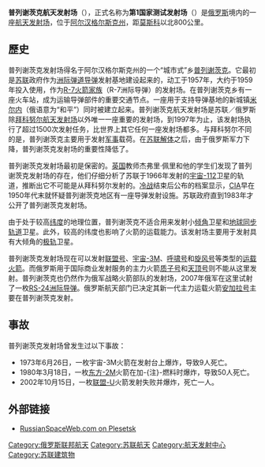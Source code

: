 {{unreferenced|time=2020-05-24}}
{{coord|62|55|N|40|31|E|display=title}}
{{Infobox Government agency
|agency_name    = 第1国家测试发射场
|nativename      ={{lang|ru|1-й Государственный испытательный космодром}}
|nativename_a    =
|nativename_r    =
| logo            = 
|logo_width      = 
|seal            = 
|seal_width      = 
|picture         =Plesetsk Cosmodrome (2016-03-24) 03.jpg
|picture_width   = 285px
|picture_caption = 於普列謝茨克{{link-en|普列謝茨克43號太空發射複合體|Plesetsk Cosmodrome Site 43|43號發射複合體}}搭載俄羅斯[[間諜衛星|軍事衛星]] Kosmos 2515 升空的[[聯盟2號|聯盟2號]]運載火箭，攝於2016年3月24日
|formed          = 1959年
|preceding1      = 
|date1           =
|date1_name      =
|date2           =
|date2_name      =
|preceding2      = 
|parent_agency   = [[RKA|RKA]]
|jurisdiction    = {{RUS}}
|headquarters    = [[俄罗斯|俄罗斯]][[阿尔汉格尔斯克州|阿尔汉格尔斯克州]] 
|region_code     = 
|employees       =  
|budget          = 
|chief1_name     = 
|chief1_position = 
|chief2_name     = 
|chief2_position = 
|child2_agency   =
|website         = [http://www.russianspaceweb.com/plesetsk.html RussianSpaceWeb.com on Plesetsk]
|footnotes       =
|map       = 
|map_width = 
|map_caption = 
}}

'''普列谢茨克航天发射场'''（{{lang-ru|Космодром Плесе́цк}}），正式名称为'''第1国家测试发射场'''（{{lang-ru|1-й Государственный испытательный космодром}}）是[[俄罗斯|俄罗斯]]境内的一座[[航天发射场|航天发射场]]，位于[[阿尔汉格尔斯克州|阿尔汉格尔斯克州]]，距[[莫斯科|莫斯科]]以北800公里。

==歷史==
普列谢茨克发射场得名于阿尔汉格尔斯克州的一个“城市式”乡[[普列谢茨克|普列谢茨克]]。它最初是[[苏联|苏联]]政府作为[[洲际弹道导弹|洲际弹道导弹]]发射基地建设起来的，动工于1957年，大约于1959年投入使用，作为[[R-7火箭家族|R-7火箭家族]]（R-7洲际导弹）的发射场。在普列谢茨克乡有一座火车站，成为运输导弹部件的重要交通节点。一座用于支持导弹基地的新城镇[[米尔内_(阿尔汉格尔斯克州)|米尔内]]（俄语意为“和平”）同时被建立起来。普列谢茨克航天发射场是苏联／俄罗斯除[[拜科努尔航天发射场|拜科努尔航天发射场]]以外唯一一座重要的发射场，到1997年为止，该发射场执行了超过1500次发射任务，比世界上其它任何一座发射场都多。与拜科努尔不同的是，普列谢茨克主要用于发射[[军事|军事]]载荷。在[[苏联解体|苏联解体]]之后，由于俄罗斯军力下降，普列谢茨克发射场的重要性降低了。

普列谢茨克发射场最初是保密的。[[英国|英国]]教师杰弗里·佩里和他的学生们发现了普列谢茨克发射场的存在，他们仔细分析了苏联于1966年发射的[[宇宙-112|宇宙-112]]卫星的轨道，推断出它不可能是从拜科努尔发射的。[[冷战|冷战]]结束后公布的档案显示，[[CIA|CIA]]早在1950年代末就怀疑普列谢茨克地区有一座导弹发射设施。苏联政府直到1983年才公开了普列谢茨克发射场。

由于处于较高[[纬度|纬度]]的地理位置，普列谢茨克不适合用来发射小[[倾角|倾角]]卫星和[[地球同步轨道|地球同步轨道]]卫星。此外，较高的纬度也影响了火箭的运载能力。该发射场主要用于发射具有大倾角的[[极地轨道|极轨]]卫星。

普列谢茨克发射场现在可以发射[[联盟号运载火箭|联盟号]]、[[宇宙-3M|宇宙-3M]]、[[呼啸号运载火箭|呼啸号]]和[[旋风号运载火箭|旋风号]]等类型的[[运载火箭|运载火箭]]。而俄罗斯用于国际商业发射服务的主力火箭[[质子号运载火箭|质子号]]和[[天顶号运载火箭|天顶号]]则不能从这里发射。普列谢茨克也仍然作为俄军战略火箭部队的发射场，2007年俄军在这里试射了一枚[[RS-24洲际导弹|RS-24洲际导弹]]。俄罗斯航天部门已决定其新一代主力运载火箭[[安加拉号|安加拉号]]主要在普列谢茨克发射。

== 事故 ==
普列谢茨克发射场曾发生过以下事故：
* 1973年6月26日，一枚宇宙-3M火箭在发射台上爆炸，导致9人死亡。
* 1980年3月18日，一枚[[东方-2M|东方-2M]]火箭在加-{注}-燃料时爆炸，导致50人死亡。
* 2002年10月15日，一枚[[联盟-U|联盟-U]]火箭发射失败并爆炸，死亡一人。

== 外部链接 ==
* [http://www.russianspaceweb.com/plesetsk.html RussianSpaceWeb.com on Plesetsk] {{Wayback|url=http://www.russianspaceweb.com/plesetsk.html |date=20090310044915 }}

{{航天中心}}

[[Category:俄罗斯联邦航天|Category:俄罗斯联邦航天]]
[[Category:苏联航天|Category:苏联航天]]
[[Category:航天发射中心|Category:航天发射中心]]
[[Category:苏联建筑物|Category:苏联建筑物]]